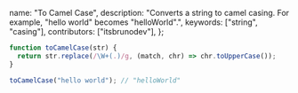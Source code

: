   name: "To Camel Case",
  description: "Converts a string to camel casing. For example, \"hello world\" becomes \"helloWorld\".",
  keywords: ["string", "casing"],
  contributors: ["itsbrunodev"],
};

```javascript
function toCamelCase(str) {
  return str.replace(/\W+(.)/g, (match, chr) => chr.toUpperCase());
}
```

```javascript
toCamelCase("hello world"); // "helloWorld"
```
